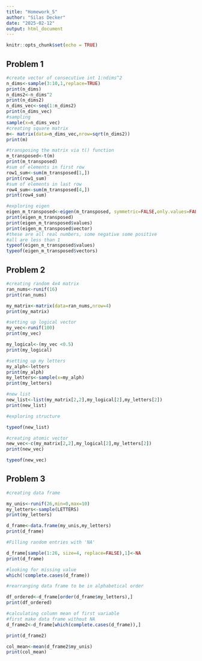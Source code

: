 ---
title: "Homework_5"
author: "Silas Decker"
date: "2025-02-12"
output: html_document
---

```{r setup, include=FALSE}
knitr::opts_chunk$set(echo = TRUE)
```



## **Problem 1**

```{r}
#create vector of consecutive int 1:ndims^2
n_dims<-sample(3:10,1,replace=TRUE)
print(n_dims)
n_dims2<-n_dims^2
print(n_dims2)
n_dims_vec<-seq(1:n_dims2)
print(n_dims_vec)
#sampling 
sample(x=n_dims_vec)
#creating square matrix
m<- matrix(data=n_dims_vec,nrow=sqrt(n_dims2))
print(m)

#transposing the matrix via t() function 
m_transposed<-t(m)
print(m_transposed)
#sum of elements in first row
row1_sum<-sum(m_transposed[1,])
print(row1_sum)
#sum of elements in last row 
row4_sum<-sum(m_transposed[4,])
print(row4_sum)

#exploring eigen
eigen_m_transposed<-eigen(m_transposed, symmetric=FALSE,only.values=FALSE)
print(eigen_m_transposed)
print(eigen_m_transposed$values)
print(eigen_m_transposed$vector)
#these are all real numbers, some negative some positive 
#all are less than 1
typeof(eigen_m_transposed$values)
typeof(eigen_m_transposed$vectors)


```

## **Problem 2**

```{r}
#creating random 4x4 matrix 
ran_nums<-runif(16)
print(ran_nums)

my_matrix<-matrix(data=ran_nums,nrow=4)
print(my_matrix)

#setting up logical vector 
my_vec<-runif(100)
print(my_vec)

my_logical<-(my_vec <0.5)
print(my_logical)

#setting up my letters
my_alph<-letters
print(my_alph)
my_letters<-sample(x=my_alph)
print(my_letters)

#new list 
new_list<-list(my_matrix[2,2],my_logical[2],my_letters[2])
print(new_list)

#exploring structure 

typeof(new_list)

#creating atomic vector 
new_vec<-c(my_matrix[2,2],my_logical[2],my_letters[2])
print(new_vec)

typeof(new_vec)

```
## **Problem 3**

```{r}
#creating data frame 

my_unis<-runif(26,min=0,max=10)
my_letters<-sample(LETTERS)
print(my_letters)

d_frame<-data.frame(my_unis,my_letters)
print(d_frame)

#Filling random entries with 'NA'

d_frame[sample(1:26, size=4, replace=FALSE),1]<-NA
print(d_frame)

#looking for missing value 
which(!complete.cases(d_frame))

#rearranging data frame to be in alphabetical order 

df_ordered<-d_frame[order(d_frame$my_letters),]
print(df_ordered)

#calculating column mean of first variable
#first make data frame without NA 
d_frame2<-d_frame[which(complete.cases(d_frame)),]

print(d_frame2)

col_mean<-mean(d_frame2$my_unis)
print(col_mean)


```
